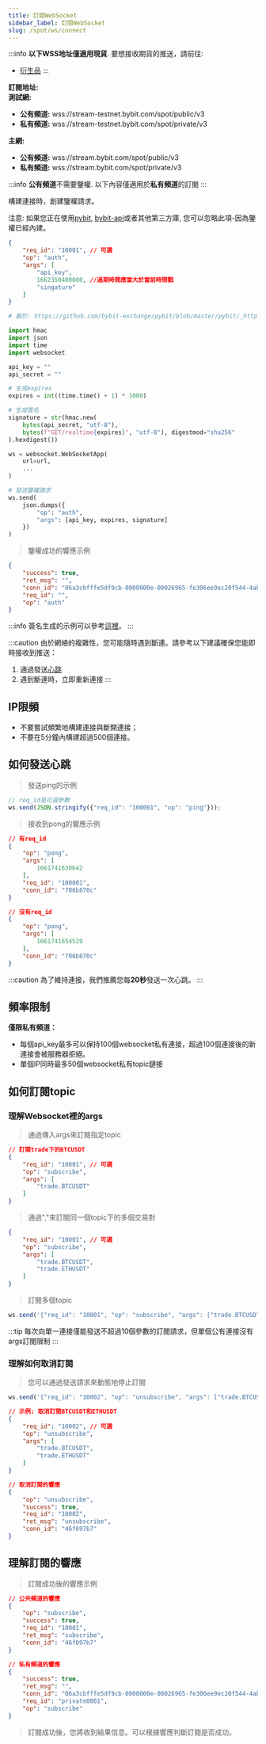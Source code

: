 ```yaml
---
title: 訂閱WebSocket
sidebar_label: 訂閱WebSocket
slug: /spot/ws/connect
---
```



:::info
**以下WSS地址僅適用現貨**. 要想接收期貨的推送，請前往:
* [衍生品](../../derivatives/ws/connect)
:::

**訂閱地址:**<br/>
**測試網:**
- **公有頻道:** wss://stream-testnet.bybit.com/spot/public/v3
- **私有頻道:** wss://stream-testnet.bybit.com/spot/private/v3

**主網:**
- **公有頻道:** wss://stream.bybit.com/spot/public/v3
- **私有頻道:** wss://stream.bybit.com/spot/private/v3

:::info
**公有頻道**不需要鑒權. 以下內容僅適用於**私有頻道**的訂閱
:::


<p>構建連接時，創建鑒權請求。</p>
<p>注意: 如果您正在使用<a href="https://github.com/bybit-exchange/pybit">pybit</a>, <a href="https://www.npmjs.com/package/bybit-api">bybit-api</a>或者其他第三方庫, 您可以忽略此項-因為鑒權已經內建。</p>

```json
{
    "req_id": "10001", // 可選
    "op": "auth",
    "args": [
        "api_key",
        1662350400000, //過期時間應當大於當前時間戳
        "singature"
    ]
}
```

```python
# 基於: https://github.com/bybit-exchange/pybit/blob/master/pybit/_http_manager.py

import hmac
import json
import time
import websocket

api_key = ""
api_secret = ""

# 生成expires
expires = int((time.time() + 1) * 1000)

# 生成簽名
signature = str(hmac.new(
    bytes(api_secret, "utf-8"),
    bytes(f"GET/realtime{expires}", "utf-8"), digestmod="sha256"
).hexdigest())

ws = websocket.WebSocketApp(
    url=url,
    ...
)

# 發送鑒權請求
ws.send(
    json.dumps({
        "op": "auth",
        "args": [api_key, expires, signature]
    })
)
```

> 鑒權成功的響應示例

```json
{
    "success": true,
    "ret_msg": "",
    "conn_id": "06a3cbfffe5df9cb-0000000e-00026965-fe306ee9ec20f544-4ab7116c",
    "req_id": "",
    "op": "auth"
}
```

:::info
簽名生成的示例可以參考<a href="https://github.com/bybit-exchange/api-usage-examples">這裡</a>。
:::

:::caution
由於網絡的複雜性，您可能隨時遇到斷連。請參考以下建議確保您能即時接收到推送：
1. 通過發送[心跳](connect#如何發送心跳)
2. 遇到斷連時，立即重新連接
:::

## IP限頻
* 不要嘗試頻繁地構建連接與斷開連接；
* 不要在5分鐘內構建超過500個連接。

## 如何發送心跳

> 發送ping的示例

```javascript
// req_id是可選參數
ws.send(JSON.stringify({"req_id": "100001", "op": "ping"}));
```

> 接收到pong的響應示例

```json
// 有req_id
{
    "op": "pong",
    "args": [
        1661741630642
    ],
    "req_id": "100001",
    "conn_id": "706b870c"
}

// 沒有req_id
{
    "op": "pong",
    "args": [
        1661741654529
    ],
    "conn_id": "706b870c"
}
```

:::caution
為了維持連接，我們推薦您每**20秒**發送一次心跳。
:::

## 頻率限制
**僅限私有頻道：**
* 每個api_key最多可以保持100個websocket私有連接，超過100個連接後的新連接會被服務器拒絕。
* 單個IP同時最多50個websocket私有topic鏈接

## 如何訂閱topic
### 理解Websocket裡的args

> 通過傳入args來訂閱指定topic

```json
// 訂閱trade下的BTCUSDT
{
    "req_id": "10001", // 可選
    "op": "subscribe",
    "args": [
        "trade.BTCUSDT"
    ]
}
```

> 通過","來訂閱同一個topic下的多個交易對

```json
{
    "req_id": "10001", // 可選
    "op": "subscribe",
    "args": [
        "trade.BTCUSDT",
        "trade.ETHUSDT"
    ]
}
```

> 訂閱多個topic

```javascript
ws.send('{"req_id": "10001", "op": "subscribe", "args": ["trade.BTCUSDT", "trade.ETHUSDT", "tickers.BTCUSDT", "bookticker.BTCUSDT"]}')
```

:::tip
每次向單一連接僅能發送不超過10個參數的訂閱請求，但單個公有連接沒有args訂閱限制
:::

### 理解如何取消訂閱

> 您可以通過發送請求來動態地停止訂閱

```javascript
ws.send('{"req_id": "10002", "op": "unsubscribe", "args": ["trade.BTCUSDT"]}');
```

```json
// 示例: 取消訂閱BTCUSDT和ETHUSDT
{
    "req_id": "10002", // 可選
    "op": "unsubscribe",
    "args": [
        "trade.BTCUSDT",
        "trade.ETHUSDT"
    ]
}
```

```json
// 取消訂閱的響應
{
    "op": "unsubscribe",
    "success": true,
    "req_id": "10002",
    "ret_msg": "unsubscribe",
    "conn_id": "46f097b7"
}
```

## 理解訂閱的響應

> 訂閱成功後的響應示例

```json
// 公共頻道的響應
{
    "op": "subscribe",
    "success": true,
    "req_id": "10001",
    "ret_msg": "subscribe",
    "conn_id": "46f097b7"
}
```

```json
// 私有頻道的響應
{
    "success": true,
    "ret_msg": "",
    "conn_id": "06a3cbfffe5df9cb-0000000e-00026965-fe306ee9ec20f544-4ab7116c",
    "req_id": "private0001",
    "op": "subscribe"
}
```

> 訂閱成功後，您將收到結果信息。可以根據響應判斷訂閱是否成功。

